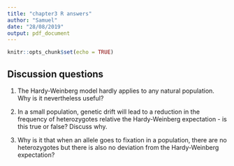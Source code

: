 ```yaml
---
title: "chapter3 R answers"
author: "Samuel"
date: "28/08/2019"
output: pdf_document
---
```


```r
knitr::opts_chunk$set(echo = TRUE)
```

## Discussion questions

1. The Hardy-Weinberg model hardly applies to any natural population. Why is it nevertheless useful?

2. In a small population, genetic drift will lead to a reduction in the frequency of heterozygotes relative the Hardy-Weinberg expectation - is this true or false? Discuss why.

3. Why is it that when an allele goes to fixation in a population, there are no heterozygotes but there is also no deviation from the Hardy-Weinberg expectation?
